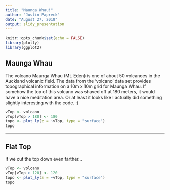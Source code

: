 ```yaml
---
title: "Maunga Whau!"
author: "Justin Papreck"
date: "August 27, 2018"
output: slidy_presentation
---
```


```r
knitr::opts_chunk$set(echo = FALSE)
library(plotly)
library(ggplot2)
```

## Maunga Whau
The volcano Maunga Whau (Mt. Eden) is one of about 50 volcanoes in the Auckland volcanic field. The data from the 'volcano' data set provides topographical information on a 10m x 10m grid for Maunga Whau. If somehow the top of this volcano was shaved off at 180 meters, it would have a nice meditation area. Or at least it looks like I actually did something slightly interesting with the code. :)  


```r
vTop <- volcano
vTop[vTop > 180] <- 180
topo <- plot_ly(z = ~vTop, type = "surface")
topo
```

---
## Flat Top
If we cut the top down even farther...   


```r
vTop <- volcano
vTop[vTop > 120] <- 120
topo <- plot_ly(z = ~vTop, type = "surface")
topo
```